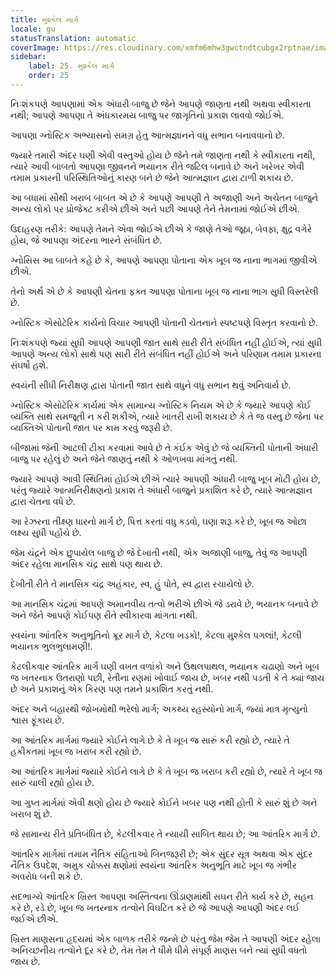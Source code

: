 ```yaml
---
title: મુશ્કેલ માર્ગ
locale: gu
statusTranslation: automatic
coverImage: https://res.cloudinary.com/xmfm6mhw3gwctndtcubgx2rptnae/image/upload/v1741354419/small_cover_la_gran_rebelion_28716e29d2.webp
sidebar:
    label: 25. મુશ્કેલ માર્ગ
    order: 25
---
```

નિઃશંકપણે આપણામાં એક અંધારી બાજુ છે જેને આપણે જાણતા નથી અથવા સ્વીકારતા નથી; આપણે આપણા તે અંધકારમય બાજુ પર જાગૃતિનો પ્રકાશ લાવવો જોઈએ.

આપણા ગ્નોસ્ટિક અભ્યાસનો સમગ્ર હેતુ આત્મજ્ઞાનને વધુ સભાન બનાવવાનો છે.

જ્યારે તમારી અંદર ઘણી એવી વસ્તુઓ હોય છે જેને તમે જાણતા નથી કે સ્વીકારતા નથી, ત્યારે આવી બાબતો આપણા જીવનને ભયાનક રીતે જટિલ બનાવે છે અને ખરેખર એવી તમામ પ્રકારની પરિસ્થિતિઓનું કારણ બને છે જેને આત્મજ્ઞાન દ્વારા ટાળી શકાય છે.

આ બધામાં સૌથી ખરાબ બાબત એ છે કે આપણે આપણી તે અજાણી અને અચેતન બાજુને અન્ય લોકો પર પ્રોજેક્ટ કરીએ છીએ અને પછી આપણે તેને તેમનામાં જોઈએ છીએ.

ઉદાહરણ તરીકે: આપણે તેમને એવા જોઈએ છીએ કે જાણે તેઓ જૂઠા, બેવફા, ક્ષુદ્ર વગેરે હોય, જે આપણા અંદરના ભારને સંબંધિત છે.

ગ્નોસિસ આ બાબતે કહે છે કે, આપણે આપણા પોતાના એક ખૂબ જ નાના ભાગમાં જીવીએ છીએ.

તેનો અર્થ એ છે કે આપણી ચેતના ફક્ત આપણા પોતાના ખૂબ જ નાના ભાગ સુધી વિસ્તરેલી છે.

ગ્નોસ્ટિક એસોટેરિક કાર્યનો વિચાર આપણી પોતાની ચેતનાને સ્પષ્ટપણે વિસ્તૃત કરવાનો છે.

નિઃશંકપણે જ્યાં સુધી આપણે આપણી જાત સાથે સારી રીતે સંબંધિત નહીં હોઈએ, ત્યાં સુધી આપણે અન્ય લોકો સાથે પણ સારી રીતે સંબંધિત નહીં હોઈએ અને પરિણામ તમામ પ્રકારના સંઘર્ષો હશે.

સ્વયંની સીધી નિરીક્ષણ દ્વારા પોતાની જાત સાથે વધુને વધુ સભાન થવું અનિવાર્ય છે.

ગ્નોસ્ટિક એસોટેરિક કાર્યમાં એક સામાન્ય ગ્નોસ્ટિક નિયમ એ છે કે જ્યારે આપણે કોઈ વ્યક્તિ સાથે સમજૂતી ન કરી શકીએ, ત્યારે ખાતરી રાખી શકાય છે કે તે જ વસ્તુ છે જેના પર વ્યક્તિએ પોતાની જાત પર કામ કરવું જરૂરી છે.

બીજામાં જેની આટલી ટીકા કરવામાં આવે છે તે કંઈક એવું છે જે વ્યક્તિની પોતાની અંધારી બાજુ પર રહેલું છે અને જેને જાણતું નથી કે ઓળખવા માંગતું નથી.

જ્યારે આપણે આવી સ્થિતિમાં હોઈએ છીએ ત્યારે આપણી અંધારી બાજુ ખૂબ મોટી હોય છે, પરંતુ જ્યારે આત્મનિરીક્ષણનો પ્રકાશ તે અંધારી બાજુને પ્રકાશિત કરે છે, ત્યારે આત્મજ્ઞાન દ્વારા ચેતના વધે છે.

આ રેઝરના તીક્ષ્ણ ધારનો માર્ગ છે, પિત્ત કરતાં વધુ કડવો, ઘણા શરૂ કરે છે, ખૂબ જ ઓછા લક્ષ્ય સુધી પહોંચે છે.

જેમ ચંદ્રને એક છુપાયેલ બાજુ છે જે દેખાતી નથી, એક અજાણી બાજુ, તેવું જ આપણી અંદર રહેલા માનસિક ચંદ્ર સાથે પણ થાય છે.

દેખીતી રીતે તે માનસિક ચંદ્ર અહંકાર, સ્વ, હું પોતે, સ્વ દ્વારા રચાયેલો છે.

આ માનસિક ચંદ્રમાં આપણે અમાનવીય તત્વો ભરીએ છીએ જે ડરાવે છે, ભયાનક બનાવે છે અને જેને આપણે કોઈપણ રીતે સ્વીકારવા માંગતા નથી.

સ્વયંના આંતરિક અનુભૂતિનો ક્રૂર માર્ગ છે, કેટલા ખડકો!, કેટલા મુશ્કેલ પગલાં!, કેટલી ભયાનક ભુલભુલામણી!.

કેટલીકવાર આંતરિક માર્ગ ઘણી વખત વળાંકો અને ઉથલપાથલ, ભયાનક ચઢાણો અને ખૂબ જ ખતરનાક ઉતરાણો પછી, રેતીના રણમાં ખોવાઈ જાય છે, ખબર નથી પડતી કે તે ક્યાં જાય છે અને પ્રકાશનું એક કિરણ પણ તમને પ્રકાશિત કરતું નથી.

અંદર અને બહારથી જોખમોથી ભરેલો માર્ગ; અકથ્ય રહસ્યોનો માર્ગ, જ્યાં માત્ર મૃત્યુનો શ્વાસ ફૂંકાય છે.

આ આંતરિક માર્ગમાં જ્યારે કોઈને લાગે છે કે તે ખૂબ જ સારું કરી રહ્યો છે, ત્યારે તે હકીકતમાં ખૂબ જ ખરાબ કરી રહ્યો છે.

આ આંતરિક માર્ગમાં જ્યારે કોઈને લાગે છે કે તે ખૂબ જ ખરાબ કરી રહ્યો છે, ત્યારે તે ખૂબ જ સારું ચાલી રહ્યો હોય છે.

આ ગુપ્ત માર્ગમાં એવી ક્ષણો હોય છે જ્યારે કોઈને ખબર પણ નથી હોતી કે સારું શું છે અને ખરાબ શું છે.

જે સામાન્ય રીતે પ્રતિબંધિત છે, કેટલીકવાર તે ન્યાયી સાબિત થાય છે; આ આંતરિક માર્ગ છે.

આંતરિક માર્ગમાં તમામ નૈતિક સંહિતાઓ બિનજરૂરી છે; એક સુંદર સૂત્ર અથવા એક સુંદર નૈતિક ઉપદેશ, અમુક ચોક્કસ ક્ષણોમાં સ્વયંના આંતરિક અનુભૂતિ માટે ખૂબ જ ગંભીર અવરોધ બની શકે છે.

સદભાગ્યે આંતરિક ખ્રિસ્ત આપણા અસ્તિત્વના ઊંડાણમાંથી સઘન રીતે કાર્ય કરે છે, સહન કરે છે, રડે છે, ખૂબ જ ખતરનાક તત્વોને વિઘટિત કરે છે જે આપણે આપણી અંદર લઈ જઈએ છીએ.

ખ્રિસ્ત માણસના હૃદયમાં એક બાળક તરીકે જન્મે છે પરંતુ જેમ જેમ તે આપણી અંદર રહેલા અનિચ્છનીય તત્વોને દૂર કરે છે, તેમ તેમ તે ધીમે ધીમે સંપૂર્ણ માણસ બને ત્યાં સુધી વધતો જાય છે.

